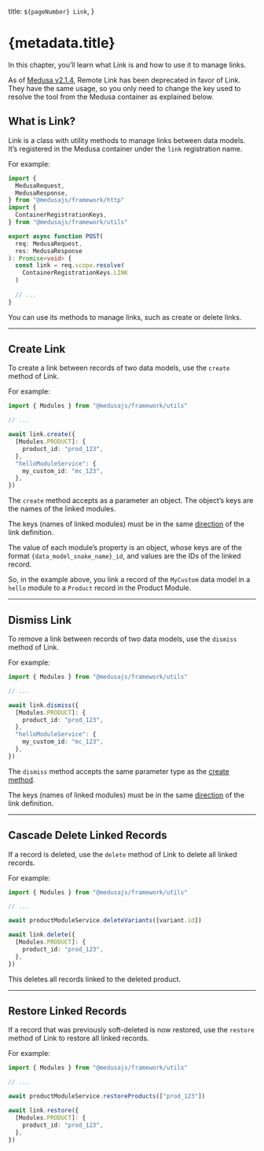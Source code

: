   title: `${pageNumber} Link`,
}

# {metadata.title}

In this chapter, you’ll learn what Link is and how to use it to manage links.

<Note>

As of [Medusa v2.1.4](https://github.com/medusajs/medusa/releases/tag/v2.1.4), Remote Link has been deprecated in favor of Link. They have the same usage, so you only need to change the key used to resolve the tool from the Medusa container as explained below.

</Note>

## What is Link?

Link is a class with utility methods to manage links between data models. It’s registered in the Medusa container under the `link` registration name.

For example:

```ts collapsibleLines="1-9" expandButtonLabel="Show Imports"
import { 
  MedusaRequest, 
  MedusaResponse,
} from "@medusajs/framework/http"
import { 
  ContainerRegistrationKeys,
} from "@medusajs/framework/utils"

export async function POST(
  req: MedusaRequest,
  res: MedusaResponse
): Promise<void> {
  const link = req.scope.resolve(
    ContainerRegistrationKeys.LINK
  )
    
  // ...
}
```

You can use its methods to manage links, such as create or delete links.

---

## Create Link

To create a link between records of two data models, use the `create` method of Link.

For example:

```ts
import { Modules } from "@medusajs/framework/utils"

// ...

await link.create({
  [Modules.PRODUCT]: {
    product_id: "prod_123",
  },
  "helloModuleService": {
    my_custom_id: "mc_123",
  },
})
```

The `create` method accepts as a parameter an object. The object’s keys are the names of the linked modules.

<Note title="Important">

The keys (names of linked modules) must be in the same [direction](../directions/page.mdx) of the link definition.

</Note>

The value of each module’s property is an object, whose keys are of the format `{data_model_snake_name}_id`, and values are the IDs of the linked record.

So, in the example above, you link a record of the `MyCustom` data model in a `hello` module to a `Product` record in the Product Module.

---

## Dismiss Link

To remove a link between records of two data models, use the `dismiss` method of Link.

For example:

```ts
import { Modules } from "@medusajs/framework/utils"

// ...

await link.dismiss({
  [Modules.PRODUCT]: {
    product_id: "prod_123",
  },
  "helloModuleService": {
    my_custom_id: "mc_123",
  },
})
```

The `dismiss` method accepts the same parameter type as the [create method](#create-link).

<Note title="Important">

The keys (names of linked modules) must be in the same [direction](../directions/page.mdx) of the link definition.

</Note>

---

## Cascade Delete Linked Records

If a record is deleted, use the `delete` method of Link to delete all linked records.

For example:

```ts
import { Modules } from "@medusajs/framework/utils"

// ...

await productModuleService.deleteVariants([variant.id])

await link.delete({
  [Modules.PRODUCT]: {
    product_id: "prod_123",
  },
})
```

This deletes all records linked to the deleted product.

---

## Restore Linked Records

If a record that was previously soft-deleted is now restored, use the `restore` method of Link to restore all linked records.

For example:

```ts
import { Modules } from "@medusajs/framework/utils"

// ...

await productModuleService.restoreProducts(["prod_123"])

await link.restore({
  [Modules.PRODUCT]: {
    product_id: "prod_123",
  },
})
```
